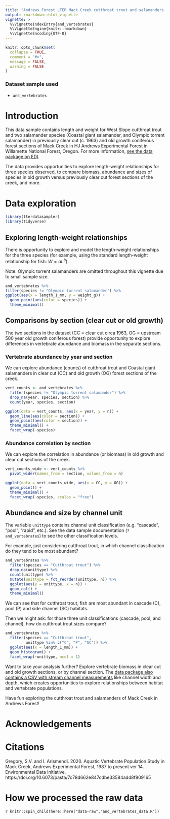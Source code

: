 ```yaml
---
title: "Andrews Forest LTER Mack Creek cutthroat trout and salamanders (AND)"
output: rmarkdown::html_vignette
vignette: >
  %\VignetteIndexEntry{and_vertebrates}
  %\VignetteEngine{knitr::rmarkdown}
  %\VignetteEncoding{UTF-8}
---
```



```r
knitr::opts_chunk$set(
  collapse = TRUE,
  comment = "#>",
  message = FALSE,
  warning = FALSE
)
```

### Dataset sample used

- `and_vertebrates`

# Introduction

This data sample contains length and weight for West Slope cutthroat trout and two salamander species (Coastal giant salamander, and Olympic torrent salamander) in previously clear cut (c. 1963) and old growth coniferous forest sections of Mack Creek in HJ Andrews Experimental Forest in Willamette National Forest, Oregon. For more information, [see the data package on EDI](https://portal.edirepository.org/nis/mapbrowse?packageid=knb-lter-and.4027.14).

The data provides opportunities to explore length-weight relationships for three species observed, to compare biomass, abundance and sizes of species in old growth versus previously clear cut forest sections of the creek, and more.

# Data exploration

```r
library(lterdatasampler)
library(tidyverse)
```

## Exploring length-weight relationships

There is opportunity to explore and model the length-weight relationships for the three species (for example, using the standard length-weight relationship for fish: $W = aL^b$). 

Note: Olympic torrent salamanders are omitted throughout this vignette due to small sample size.

```r
and_vertebrates %>% 
filter(species != "Olympic torrent salamander") %>% 
ggplot(aes(x = length_1_mm, y = weight_g)) +
  geom_point(aes(color = species)) +
  theme_minimal()
```

## Comparisons by section (clear cut or old growth)

The two sections in the dataset (CC = clear cut circa 1963, OG = upstream 500 year old growth coniferous forest) provide opportunity to explore differences in vertebrate abundance and biomass in the separate sections.

### Vertebrate abundance by year and section

We can explore abundance (counts) of cutthroat trout and Coastal giant salamanders in clear cut (CC) and old growth (OG) forest sections of the creek.

```r
vert_counts <- and_vertebrates %>% 
  filter(species != "Olympic torrent salamander") %>% 
  drop_na(year, species, section) %>% 
  count(year, species, section)

ggplot(data = vert_counts, aes(x = year, y = n)) +
  geom_line(aes(color = section)) +
  geom_point(aes(color = section)) +
  theme_minimal() +
  facet_wrap(~species)
```

### Abundance correlation by section

We can explore the correlation in abundance (or biomass) in old growth and clear cut sections of the creek. 

```r
vert_counts_wide <- vert_counts %>% 
  pivot_wider(names_from = section, values_from = n)

ggplot(data = vert_counts_wide, aes(x = CC, y = OG)) +
  geom_point() +
  theme_minimal() +
  facet_wrap(~species, scales = "free")
```

## Abundance and size by channel unit

The variable `unittype` contains channel unit classification (e.g. "cascade", "pool", "rapid", etc.). See the data sample documentation (`?and_vertebrates`) to see the other classification levels.

For example, just considering cutthroat trout, in which channel classification do they tend to be most abundant? 

```r
and_vertebrates %>% 
  filter(species == "Cutthroat trout") %>% 
  drop_na(unittype) %>% 
  count(unittype) %>% 
  mutate(unittype = fct_reorder(unittype, n)) %>% 
  ggplot(aes(y = unittype, x = n)) +
  geom_col() +
  theme_minimal()
```

We can see that for cutthroat trout, fish are most abundant in cascade (C), pool (P) and side channel (SC) habitats.

Then we might ask: for those three unit classifications (cascade, pool, and channel), how do cutthroat trout sizes compare? 

```r
and_vertebrates %>% 
  filter(species == "Cutthroat trout",
         unittype %in% c("C", "P", "SC")) %>% 
  ggplot(aes(x = length_1_mm)) +
  geom_histogram() +
  facet_wrap(~unittype, ncol = 1)
```

Want to take your analysis further? Explore vertebrate biomass in clear cut and old growth sections, or by channel section. The [data package also contains a CSV with stream channel measurements](https://portal.edirepository.org/nis/mapbrowse?packageid=knb-lter-and.4027.14) like channel width and depth, which creates opportunities to explore relationships between habitat and vertebrate populations.

Have fun exploring the cutthroat trout and salamanders of Mack Creek in Andrews Forest! 

# Acknowledgements

# Citations

Gregory, S.V. and I. Arismendi. 2020. Aquatic Vertebrate Population Study in Mack Creek, Andrews Experimental Forest, 1987 to present ver 14. Environmental Data Initiative. https://doi.org/10.6073/pasta/7c78d662e847cdbe33584add8f809165

# How we processed the raw data

`r knitr::spin_child(here::here("data-raw","and_vertebrates_data.R"))`
